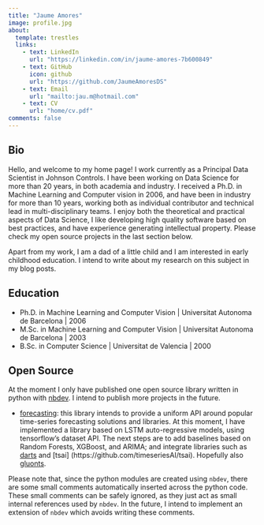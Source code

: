 ```yaml
---
title: "Jaume Amores"
image: profile.jpg
about:
  template: trestles
  links:
    - text: LinkedIn
      url: "https://linkedin.com/in/jaume-amores-7b600849"
    - text: GitHub
      icon: github
      url: "https://github.com/JaumeAmoresDS"
    - text: Email
      url: "mailto:jau.m@hotmail.com"
    - text: CV
      url: "home/cv.pdf"
comments: false
---
```

::: {.column-page}

## Bio
Hello, and welcome to my home page! I work currently as a Principal Data Scientist in Johnson Controls. 
I have been working on Data Science for more than 20 years, in both academia and industry. 
I received a Ph.D. in Machine Learning and Computer vision in 2006, and have been in industry for more 
than 10 years, working both as individual contributor and technical lead in multi-disciplinary teams. 
I enjoy both the theoretical and practical aspects of Data Science, I like developing high quality software 
based on best practices, and have experience generating intellectual property. Please check my open source 
projects in the last section below.

Apart from my work, I am a dad of a little child and I am interested in early childhood education. 
I intend to write about my research on this subject in my blog posts. 
<p></p>

## Education

- Ph.D. in Machine Learning and Computer Vision | Universitat Autonoma de Barcelona | 2006 
- M.Sc. in Machine Learning and Computer Vision | Universitat Autonoma de Barcelona | 2003
- B.Sc. in Computer Science | Universitat de Valencia | 2000

<p></p>

## Open Source

At the moment I only have published one open source library written in python with [nbdev](https://nbdev.fast.ai/). 
I intend to publish more projects in the future.

- [forecasting](https://github.com/JaumeAmoresDS/forecasting): this library intends to provide a uniform API 
around popular time-series forecasting solutions and libraries. At this moment, I have implemented a library 
based on LSTM auto-regressive models, using tensorflow's dataset API. The next steps are to add baselines 
based on Random Forests, XGBoost, and ARIMA; and integrate libraries such as [darts](https://github.com/unit8co/darts) and [tsai] (https://github.com/timeseriesAI/tsai). Hopefully also [gluonts](https://ts.gluon.ai/stable/).

Please note that, since the python modules are created using `nbdev`, there are some small comments automatically inserted across the python 
code. These small comments can be safely ignored, as they just act as small internal references used by `nbdev`. In the future, 
I intend to implement an extension of `nbdev` which avoids writing these comments.
<p></p>

:::
